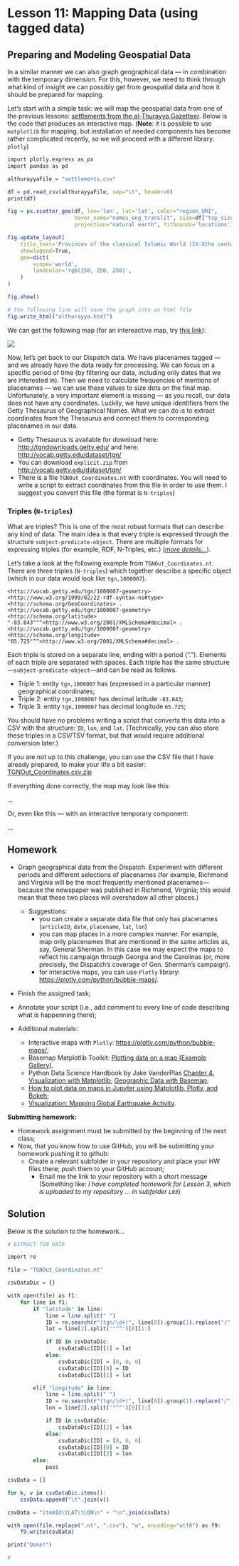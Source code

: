 # Lesson 11: Mapping Data (using tagged data)

## Preparing and Modeling Geospatial Data

In a similar manner we can also graph geographical data --- in combination with the temporary dimension. For this, however, we need to think through what kind of insight we can possibly get from geospatial data and how it should be prepared for mapping.

Let's start with a simple task: we will map the geospatial data from one of the previous lessons: [settlements from the al-Thurayya Gazetteer](./files/settlements.csv). Below is the code that produces an interactive map. (**Note**: it is possible to use `matplotlib` for mapping, but installation of needed components has become rather complicated recently, so we will proceed with a different library: `plotly`)

```r

import plotly.express as px
import pandas as pd

althurayyaFile = "settlements.csv"

df = pd.read_csv(althurayyaFile, sep="\t", header=0)
print(df)

fig = px.scatter_geo(df, lon='lon', lat='lat', color="region_URI",
                     hover_name="names_eng_translit", size=df["top_size"]*df["top_size"],
                     projection="natural earth", fitbounds='locations')

fig.update_layout(
    title_text='Provinces of the classical Islamic World (IX-Xthe centuries CE)<br>(Click legend to toggle provinces)',
    showlegend=True,
    geo=dict(
        scope='world',
        landcolor='rgb(250, 250, 250)',
    )
)

fig.show()

# the following line will save the graph into an html file
fig.write_html("althurayya.html")

```

We can get the following map (for an intereactive map, try [this link](./files/althurayya.html)):

![](./files/althurayya.png)

Now, let's get back to our Dispatch data. We have placenames tagged --- and we already have the data ready for processing. We can focus on a specific period of time (by filtering our data, including only dates that we are interested in). Then we need to calculate frequencies of mentions of placenames --- we can use these values to size dots on the final map. Unfortunately, a very important element is missing --- as you recall, our data does not have any coordinates. Luckily, we have unique identifiers from the Getty Thesaurus of Geographical Names. What we can do is to extract coordinates from the Thesaurus and connect them to corresponding placenames in our data.

- Getty Thesaurus is available for download here: <http://tgndownloads.getty.edu/> and here: <http://vocab.getty.edu/dataset/tgn/>
- You can download `explicit.zip` from <http://vocab.getty.edu/dataset/tgn/>
- There is a file `TGNOut_Coordinates.nt` with coordinates. You will need to write a script to extract coordinates from this file in order to use them. I suggest you convert this file (the format is `N-triples`)

### Triples (`N-triples`)

What are triples? This is one of the most robust formats that can describe any kind of data. The main idea is that every triple is expressed through the structure `subject-predicate-object`. There are multiple formats for expressing triples (for example, RDF, N-Triples, etc.) ([*more details...*](https://en.wikipedia.org/wiki/Semantic_triple)).

Let's take a look at the following example from `TGNOut_Coordinates.nt`. There are three triples (`N-triples`) which together describe a specific object (which in our data would look like `tgn,1000007`).

```
<http://vocab.getty.edu/tgn/1000007-geometry> <http://www.w3.org/1999/02/22-rdf-syntax-ns#type> <http://schema.org/GeoCoordinates> .
<http://vocab.getty.edu/tgn/1000007-geometry> <http://schema.org/latitude> "-83.843"^^<http://www.w3.org/2001/XMLSchema#decimal> .
<http://vocab.getty.edu/tgn/1000007-geometry> <http://schema.org/longitude> "65.725"^^<http://www.w3.org/2001/XMLSchema#decimal> .
```

Each triple is stored on a separate line, ending with a period ("."). Elements of each triple are separated with spaces. Each triple has the same structure---`subject-predicate-object`---and can be read as follows.

- Triple 1: entity `tgn,1000007` has (expressed in a particular manner) geographical coordinates;
- Triple 2: entity `tgn,1000007` has decimal latitude `-83.843`;
- Triple 3: entity `tgn,1000007` has decimal longitude `65.725`;

You should have no problems writing a script that converts this data into a CSV with the structure: `ID`, `lon`, and `lat`. (Technically, you can also store these triples in a CSV/TSV format, but that would require additional conversion later.)

If you are not up to this challenge, you can use the CSV file that I have already prepared, to make your life a bit easier: [TGNOut_Coordinates.csv.zip](./files/TGNOut_Coordinates.csv.zip)

If everything done correctly, the map may look like this:

...

Or, even like this --- with an interactive temporary component:

...

## Homework{#HWL11}

- Graph geographical data from the Dispatch. Experiment with different periods and different selections of placenames (for example, Richmond and Virginia will be the most frequently mentioned placenames---because the newspaper was published in Richmond, Virginia; this would mean that these two places will overshadow all other places.)
  - Suggestions:
    - you can create a separate data file that only has placenames (`articleID`, `date`, `placename`, `lat`, `lon`)
    - you can map places in a more complex manner. For example, map only placenames that are mentioned in the same articles as, say, General Sherman. In this case we may expect the maps to reflect his campaign through Georgia and the Carolinas (or, more precisely, the Dispatch's coverage of Gen. Sherman's campaign).
    - for interactive maps, you can use `Plotly` library: <https://plotly.com/python/bubble-maps/>.
- Finish the assigned task;
- Annotate your script (i.e., add comment to every line of code describing what is happenning there);

- Additional materials:
  - Interactive maps with `Plotly`: <https://plotly.com/python/bubble-maps/>;
  - Basemap Matplotlib Toolkit: [Plotting data on a map (Example Gallery)](https://matplotlib.org/basemap/users/examples.html).
  - Python Data Science Handbook by Jake VanderPlas [Chapter 4. Visualization with Matplotlib](https://www.oreilly.com/library/view/python-data-science/9781491912126/ch04.html); [Geographic Data with Basemap](https://jakevdp.github.io/PythonDataScienceHandbook/04.13-geographic-data-with-basemap.html);
  - [How to plot data on maps in Jupyter using Matplotlib, Plotly, and Bokeh](https://www.bigendiandata.com/2017-06-27-Mapping_in_Jupyter/);
  - [Visualization: Mapping Global Earthquake Activity](http://introtopython.org/visualization_earthquakes.html).

**Submitting homework:**

* Homework assignment must be submitted by the beginning of the next class;
* Now, that you know how to use GitHub, you will be submitting your homework pushing it to github:
  * Create a relevant subfolder in your repository and place your HW files there; push them to your GitHub account;
	* Email me the link to your repository with a short message (Something like: *I have completed homework for Lesson 3, which is uploaded to my repository ... in subfolder `L03`*)

## Solution{#SolutionL11}

Below is the solution to the homework...

```r
# EXTRACT TGN DATA

import re

file = "TGNOut_Coordinates.nt"

csvDataDic = {}

with open(file) as f1:
    for line in f1:
        if "latitude" in line:
            line = line.split(" ")
            ID = re.search(r"(tgn/\d+)", line[0]).group(1).replace("/", ",")
            lat = line[2].split('"^^')[0][1:]

            if ID in csvDataDic:
                csvDataDic[ID][1] = lat
            else:
                csvDataDic[ID] = [0, 0, 0]
                csvDataDic[ID][0] = ID
                csvDataDic[ID][1] = lat

        elif "longitude" in line:
            line = line.split(" ")
            ID = re.search(r"(tgn/\d+)", line[0]).group(1).replace("/", ",")
            lon = line[2].split('"^^')[0][1:]

            if ID in csvDataDic:
                csvDataDic[ID][2] = lon
            else:
                csvDataDic[ID] = [0, 0, 0]
                csvDataDic[ID][0] = ID
                csvDataDic[ID][2] = lon
        else:
            pass

csvData = []

for k, v in csvDataDic.items():
    csvData.append("\t".join(v))

csvData = "itemId\tLAT\tLON\n" + "\n".join(csvData)

with open(file.replace(".nt", ".csv"), "w", encoding="utf8") as f9:
    f9.write(csvData)

print("Done!")

```

```r
# 

```
